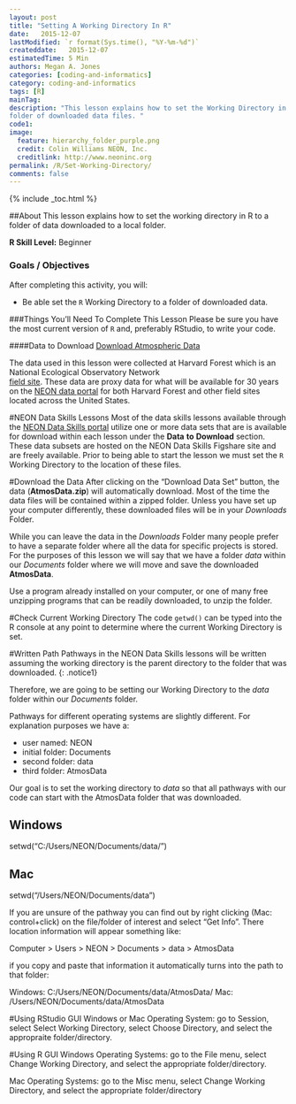 ```yaml
---
layout: post
title: "Setting A Working Directory In R"
date:   2015-12-07
lastModified: `r format(Sys.time(), "%Y-%m-%d")`
createddate:   2015-12-07
estimatedTime: 5 Min
authors: Megan A. Jones
categories: [coding-and-informatics]
category: coding-and-informatics
tags: [R]
mainTag: 
description: "This lesson explains how to set the Working Directory in R to a 
folder of downloaded data files. "
code1: 
image:
  feature: hierarchy_folder_purple.png
  credit: Colin Williams NEON, Inc.
  creditlink: http://www.neoninc.org
permalink: /R/Set-Working-Directory/
comments: false
---
```


{% include _toc.html %}

##About
This lesson explains how to set the working directory in R to a folder of data
downloaded to a local folder.

**R Skill Level:** Beginner

<div id="objectives" markdown="1">

### Goals / Objectives
After completing this activity, you will:

 * Be able set the `R` Working Directory to a folder of downloaded data.

###Things You'll Need To Complete This Lesson
Please be sure you have the most current version of `R` and, preferably
RStudio, to write your code.

####Data to Download
<a href="http://files.figshare.com/2437700/AtmosData.zip" class="btn btn-success">
Download Atmospheric Data</a>

The data used in this lesson were collected at Harvard Forest which is
an National Ecological Observatory Network  
<a href="http://www.neoninc.org/science-design/field-sites/harvard-forest" target="_blank"> field site</a>. 
These data are proxy data for what will be available for 30 years
on the [NEON data portal](http://data.neoninc.org/ "NEON data")
for both Harvard Forest and other field sites located across the United States.

</div>

#NEON Data Skills Lessons
Most of the data skills lessons available through the [NEON Data Skills portal](http://www.NEONdataskills.org  "#WorkWithData")
utilize one or more data sets that are is available for download within each 
lesson under the **Data** **to** **Download** section.  These data 
subsets are hosted on the NEON Data Skills Figshare site and are freely 
available.  Prior to being able to start the lesson we must set the `R` Working
Directory to the location of these files.  

#Download the Data
After clicking on the "Download Data Set" button, the data (**AtmosData.zip**) 
will automatically download.  Most of the time the data files will be contained 
within a zipped folder.
Unless you have set up your computer differently, these downloaded files will be
in your *Downloads* Folder.  

While you can leave the data in the *Downloads* Folder many people prefer to
have
a separate folder where all the data for specific projects is stored.  For the
purposes of this lesson we will say that we have a folder *data* within our
*Documents* folder where we will move and save the downloaded **AtmosData**.  



Use a program already installed on your computer, or one of many free unzipping 
programs that can be readily downloaded, to unzip the folder.  

#Check Current Working Directory
The code `getwd()` can be typed into the R console at any point to determine
where the current Working Directory is set.  

#Written Path
Pathways in the NEON Data Skills lessons will be written assuming the working
directory is the parent directory to the folder that was downloaded. {: .notice1}

Therefore, we are going to be setting our
Working Directory to the *data* folder within our *Documents* folder.  

Pathways for different operating systems are slightly different.  For
explanation purposes we have a:
 
 * user named: NEON
 * initial folder: Documents
 * second folder: data
 * third folder: AtmosData

Our goal is to set the working directory to *data* so that all pathways with our
code can start with the AtmosData folder that was downloaded.  

## Windows
setwd("C:/Users/NEON/Documents/data/")

## Mac
setwd("/Users/NEON/Documents/data")

If you are unsure of the pathway you can find out by right clicking (Mac: 
control+click) on the file/folder of interest and select "Get Info". There 
location information will appear something like: 

Computer > Users > NEON > Documents > data > AtmosData

if you copy and paste that information it automatically turns into the path to
that folder: 

Windows:  C:/Users/NEON/Documents/data/AtmosData/
Mac:  /Users/NEON/Documents/data/AtmosData

#Using RStudio GUI
Windows or Mac Operating System: go to Session, select Select Working Directory, select Choose Directory, and select the appropraite folder/directory. 

#Using R GUI
Windows Operating Systems: go to the File menu, select Change Working Directory, and select the appropriate folder/directory.

Mac Operating Systems: go to the Misc menu, select Change Working Directory, and select the appropriate folder/directory


